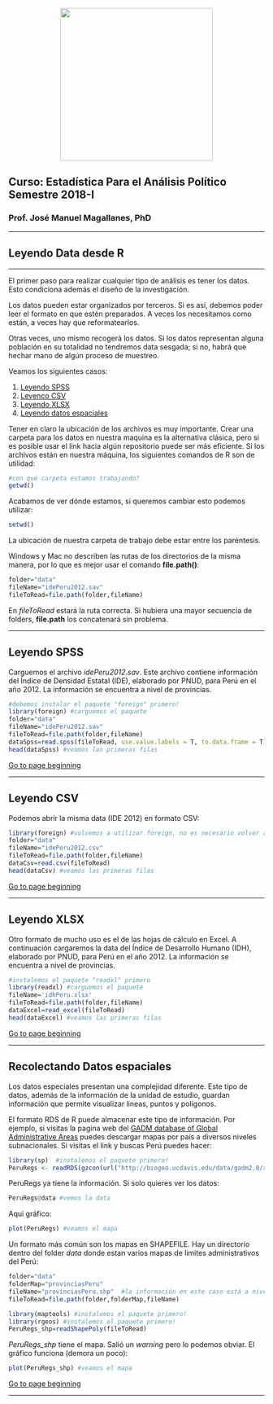 <br> 
<center><img src="http://i.imgur.com/tveTlt8.png" width="300"></center>

## Curso: Estadística Para el Análisis Político<br> Semestre 2018-I<br> 
### Prof. José Manuel Magallanes, PhD 
____
## **Leyendo Data desde R**
____

<a id='beginning'></a>

El primer paso para realizar cualquier tipo de análisis es tener los datos. Esto condiciona además el diseño de la investigación.

Los datos pueden estar organizados por terceros. Si es así, debemos poder leer el formato en que estén preparados. A veces los necesitamos como están, a veces hay que reformatearlos.

Otras veces, uno mismo recogerá los datos. Si los datos representan alguna población en su totalidad no tendremos data sesgada; si no, habrá que hechar mano de algún proceso de muestreo. 

Veamos los siguientes casos:

1. [Leyendo SPSS](#part1) 
2. [Leyenco CSV](#part2) 
3. [Leyendo XLSX](#part3) 
4. [Leyendo datos espaciales](#part4) 

Tener en claro la ubicación de los archivos es muy importante. Crear una carpeta para los datos en nuestra maquina es la alternativa clásica, pero si es posible usar el link hacia algún repositorio puede ser más eficiente. Si los archivos están en nuestra máquina, los siguientes comandos de R son de utilidad:

```r
#con qué carpeta estamos trabajando?
getwd()
```

Acabamos de ver dónde estamos, si queremos cambiar esto podemos utilizar:
```r
setwd()
```
La ubicación de nuestra carpeta de trabajo debe estar entre los paréntesis.

Windows y Mac no describen las rutas de los directorios de la misma manera, por lo que es mejor usar el comando **file.path()**:
```r
folder="data"
fileName="idePeru2012.sav"
fileToRead=file.path(folder,fileName)
```

En _fileToRead_ estará la ruta correcta. Si hubiera una mayor secuencia de folders, **file.path** los concatenará sin problema.

____

<a id='part1'></a>

## Leyendo SPSS

Carguemos el archivo _idePeru2012.sav_. Este archivo contiene información del Índice de Densidad Estatal (IDE), elaborado por PNUD, para Perú en el año 2012. La información se encuentra a nivel de provincias. 
```r
#debemos instalar el paquete "foreign" primero! 
library(foreign) #carguemos el paquete 
folder="data"
fileName="idePeru2012.sav"
fileToRead=file.path(folder,fileName)
dataSpss=read.spss(fileToRead, use.value.labels = T, to.data.frame = T)
head(dataSpss) #veamos las primeras filas
```

[Go to page beginning](#beginning)

____

<a id='part2'></a>

## Leyendo CSV

Podemos abrir la misma data (IDE 2012) en formato CSV:
```r
library(foreign) #volvemos a utilizar foreign, no es necesario volver a instalar el paquete
folder="data"
fileName="idePeru2012.csv"
fileToRead=file.path(folder,fileName)
dataCsv=read.csv(fileToRead)
head(dataCsv) #veamos las primeras filas
```

[Go to page beginning](#beginning)

____

<a id='part3'></a>

## Leyendo XLSX

Otro formato de mucho uso es el de las hojas de cálculo en Excel. A continuación cargaremos la data del Índice de Desarrollo Humano (IDH), elaborado por PNUD, para Perú en el año 2012. La información se encuentra a nivel de provincias. 
```r
#instalemos el paquete "readxl" primero
library(readxl) #carguemos el paquete 
fileName='idhPeru.xlsx'
fileToRead=file.path(folder,fileName)
dataExcel=read_excel(fileToRead)
head(dataExcel) #veamos las primeras filas
```

[Go to page beginning](#beginning)

____

<a id='part4'></a>

## Recolectando Datos espaciales

Los datos especiales presentan una complejidad diferente. Este tipo de datos, además de la información de la unidad de estudio, guardan información que permite visualizar lineas, puntos y polígonos.

El formato RDS de R puede almacenar este tipo de información. Por ejemplo, si visitas la pagina web del [GADM database of Global Administrative Areas](http://www.gadm.org/country) puedes descargar mapas por país a diversos niveles subnacionales. Si visitas el link y buscas Perú puedes hacer:

```r
library(sp)  #instalemos el paquete primero!
PeruRegs <- readRDS(gzcon(url("http://biogeo.ucdavis.edu/data/gadm2.8/rds/PER_adm1.rds"))) # la información está a nivel de regiones! 
```

PeruRegs ya tiene la información. Si solo quieres ver los datos:

```r
PeruRegs@data #vemos la data
```
Aqui gráfico:
```r
plot(PeruRegs) #veamos el mapa 
```

Un formato más común son los mapas en SHAPEFILE. Hay un directorio dentro del folder _data_ donde estan varios mapas de limites administrativos del Perú:

```r
folder="data"
folderMap="provinciasPeru"
fileName="provinciasPeru.shp"  #la información en este caso está a nivel de provincias
fileToRead=file.path(folder,folderMap,fileName)

library(maptools) #instalemos el paquete primero!
library(rgeos) #instalemos el paquete primero!
PeruRegs_shp=readShapePoly(fileToRead)
```

*PeruRegs_shp* tiene el mapa. Salió un _warning_ pero lo podemos obviar. El gráfico funciona (demora un poco):

```r
plot(PeruRegs_shp) #veamos el mapa 
```

[Go to page beginning](#beginning)

____
